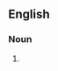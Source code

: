 ==English==

===Noun===
{{en-noun|head=[[bread]]-[[stick]]}}

# {{alternative spelling of|breadstick|lang=en}}